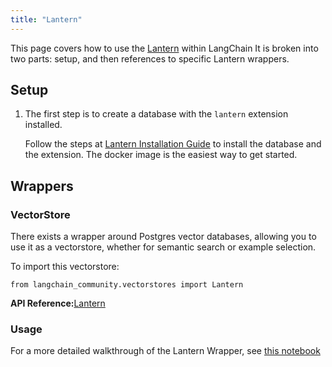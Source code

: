 ```yaml
---
title: "Lantern"
---
```


This page covers how to use the [Lantern](https://github.com/lanterndata/lantern) within LangChain It is broken into two parts: setup, and then references to specific Lantern wrappers.

## Setup

1. The first step is to create a database with the `lantern` extension installed.

   Follow the steps at [Lantern Installation Guide](https://github.com/lanterndata/lantern#-quick-install) to install the database and the extension. The docker image is the easiest way to get started.

## Wrappers

### VectorStore

There exists a wrapper around Postgres vector databases, allowing you to use it as a vectorstore, whether for semantic search or example selection.

To import this vectorstore:

```
from langchain_community.vectorstores import Lantern
```

**API Reference:**[Lantern](https://python.langchain.com/api_reference/community/vectorstores/langchain_community.vectorstores.lantern.Lantern.html)

### Usage

For a more detailed walkthrough of the Lantern Wrapper, see [this notebook](/src/oss/integrations/vectorstores/lantern)
